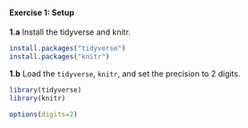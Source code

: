 #### Exercise 1: Setup

__1.a__ Install the tidyverse and knitr.

```r

install.packages("tidyverse")
install.packages("knitr")

```

__1.b__ Load the `tidyverse`, `knitr`, and set the precision to 2 digits.

```r
library(tidyverse)
library(knitr)

options(digits=2)

```
